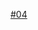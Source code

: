 {{Routemap|title=武汉轨道交通4号线|title-bg={{武汉地铁颜色|4|s}}|title-color=white|inline=<includeonly>1</includeonly>|footnote=*：出站换乘|map=
uYRDe~~ ~~ ~~[[青山车辆段]]
utSTRa
utINT~~ ~~[[File:China Railways.svg|14px]]'''[[武汉火车站 (武汉地铁)|武汉火车站]]''' {{武汉地铁路线标志|5|blink}}*
utBHF~~ ~~'''[[杨春湖站|杨春湖]]'''
utBHF~~ ~~'''[[工业四路站|工业四路]]'''
utBHF~~ ~~'''[[仁和路站|仁和路]]'''
utBHF~~ ~~'''[[园林路站|园林路]]'''
utBHF~~ ~~'''[[罗家港站|罗家港]]'''
utBHF~~ ~~'''[[铁机路站|铁机路]]'''
utINT~~ ~~'''[[岳家嘴站|岳家嘴]]''' {{武汉地铁路线标志|8|blink}}
utBHF~~ ~~'''[[东亭站 (武汉地铁)|东亭]]'''
utBHF~~ ~~'''[[青鱼嘴站|青鱼嘴]]'''
utBHF~~ ~~'''[[楚河汉街站|楚河汉街]]'''
utINT~~ ~~'''[[洪山广场站|洪山广场]]''' {{武汉地铁路线标志|2|blink}}
utKRWg+l~~ ~~ ~~联络线前往[[武汉地铁2号线|2号线]]
utINT~~ ~~'''[[中南路站|中南路]]''' {{武汉地铁路线标志|2|blink}}
utBHF~~ ~~'''[[梅苑小区站|梅苑小区]]'''	
utINT~~ ~~[[File:China Railways.svg|14px]]'''[[武昌火车站 (武汉地铁)|武昌火车站]]''' {{武汉地铁路线标志|7|blink}}
utBHF~~ ~~'''[[首义路站|首义路]]'''
utINT~~ ~~'''[[复兴路站 (武漢地鐵)|复兴路]]''' {{武汉地铁路线标志|5|blink}}
WASSERq\utKRZW\WASSERq~~ ~~ ~~[[长江]]
utBHF~~ ~~'''[[拦江路站|拦江路]]'''
utKRWg+r~~ ~~ ~~联络线前往[[武汉地铁6号线|6号线]]
utINT~~ ~~'''[[钟家村站 (武汉地铁)|钟家村]]''' {{武汉地铁路线标志|6|blink}}
utBHF~~ ~~'''[[汉阳火车站 (武汉地铁)|汉阳火车站]]'''
utBHF~~ ~~'''[[五里墩站 (武汉)|五里墩]]'''
utBHF~~ ~~'''[[七里庙站|七里庙]]'''
utBHF~~ ~~'''[[十里铺站 (武汉)|十里铺]]''' 
utINT~~ ~~'''[[ 王家湾站 (武汉地铁)|王家湾]]''' {{武汉地铁路线标志|3|blink}}
utBHF~~ ~~'''[[玉龙路站|玉龙路]]'''
utBHF~~ ~~'''[[永安堂站|永安堂]]'''
uhtSTRe
uhBHF~~ ~~'''[[孟家铺站|孟家铺]]'''
hkSTR-c2e\uhkABZg3\
uYRDeq\ukSTRr+1!~ukSTR2+r\uhBHF!~ukSTRc4!~ukSTRc3\\~~ ~~[[黄金口停车场]]/'''[[黄金口站|黄金口]]'''
hkSTR-c1a\uhkABZg+4\
uhtSTRa
utBHF~~ ~~'''[[新天站 (武汉地铁)|新天]]''' 
utBHF~~ ~~'''[[集贤站|集贤]]'''
utBHF~~ ~~'''[[知音站|知音]]'''
utBHF~~ ~~'''[[新农站|新农]]'''
utBHF~~ ~~'''[[凤凰路站 (武汉地铁)|凤凰路]]'''
utBHF~~ ~~'''[[蔡甸广场站|蔡甸广场]]'''
utBHF~~ ~~'''[[临嶂大道站|临嶂大道]]'''
uhtSTRe
uhBHF~~ ~~'''{{站|新庙村}}'''
uhBHF~~ ~~'''[[柏林站 (武汉地铁)|柏林]]'''
uhSTRe
uYRDa~~ ~~ ~~[[柏林停车场]]
}}<noinclude>
{{Rdt intro|[[武汉轨道交通4号线]]}}
[[Category:武汉地铁RDT|#04]]
<noinclude>